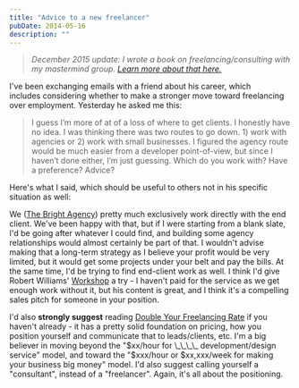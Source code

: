 ```yaml
---
title: "Advice to a new freelancer"
pubDate: 2014-05-16
description: ""
---
```



<OldPost />

> _December 2015 update: I wrote a book on freelancing/consulting with my mastermind group. [Learn more about that here.](http://travisnorthcutt.com/buy-our-book/)_

I've been exchanging emails with a friend about his career, which includes considering whether to make a stronger move toward freelancing over employment. Yesterday he asked me this:

> I guess I’m more of at of a loss of where to get clients. I honestly have no idea. I was thinking there was two routes to go down. 1) work with agencies or 2) work with small businesses. I figured the agency route would be much easier from a developer point-of-view, but since I haven’t done either, I’m just guessing. Which do you work with? Have a preference? Advice?

Here's what I said, which should be useful to others not in his specific situation as well:

We ([The Bright Agency](http://brightagency.net/)) pretty much exclusively work directly with the end client. We've been happy with that, but if I were starting from a blank slate, I'd be going after whatever I could find, and building some agency relationships would almost certainly be part of that. I wouldn't advise making that a long-term strategy as I believe your profit would be very limited, but it would get some projects under your belt and pay the bills. At the same time, I'd be trying to find end-client work as well. I think I'd give Robert Williams' [Workshop](http://letsworkshop.com/) a try - I haven't paid for the service as we get enough work without it, but his content is great, and I think it's a compelling sales pitch for someone in your position.

I'd also **strongly suggest** reading [Double Your Freelancing Rate](http://doubleyourfreelancingrate.com/) if you haven't already - it has a pretty solid foundation on pricing, how you position yourself and communicate that to leads/clients, etc. I'm a big believer in moving beyond the "$xx/hour for \_\_\_\_ development/design service" model, and toward the "$xxx/hour or \$xx,xxx/week for making your business big money" model. I'd also suggest calling yourself a "consultant", instead of a "freelancer". Again, it's all about the positioning.
